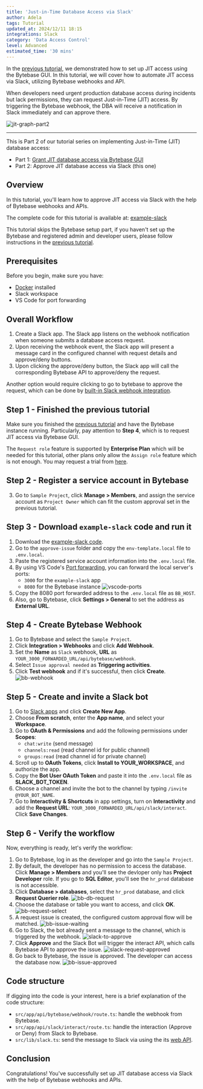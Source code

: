 ```yaml
---
title: 'Just-in-Time Database Access via Slack'
author: Adela
tags: Tutorial
updated_at: 2024/12/11 18:15
integrations: Slack
category: 'Data Access Control'
level: Advanced
estimated_time: '30 mins'
---
```



In the [previous tutorial](/tutorials/just-in-time-database-access-part1), we demonstrated how to set up JIT access using the Bytebase GUI. In this tutorial, we will cover how to automate JIT access via Slack, utilizing Bytebase webhooks and API.

When developers need urgent production database access during incidents but lack permissions, they can request Just-in-Time (JIT) access. By triggering the Bytebase webhook, the DBA will receive a notification in Slack immediately and can approve there.

![jit-graph-part2](/content/docs/tutorials/just-in-time-database-access-part2/jit-graph2.webp)

---

This is Part 2 of our tutorial series on implementing Just-in-Time (JIT) database access:

- Part 1: [Grant JIT database access via Bytebase GUI](/tutorials/just-in-time-database-access-part1)
- Part 2: Approve JIT database access via Slack (this one)

## Overview

In this tutorial, you'll learn how to approve JIT access via Slack with the help of Bytebase webhooks and APIs.

The complete code for this tutorial is available at: [example-slack](https://github.com/bytebase/example-slack)

This tutorial skips the Bytebase setup part, if you haven't set up the Bytebase and registered admin and developer users, please follow instructions in the [previous tutorial](/tutorials/just-in-time-database-access-part1).

## Prerequisites

Before you begin, make sure you have:

- [Docker](https://www.docker.com/) installed
- Slack workspace
- VS Code for port forwarding

## Overall Workflow

1. Create a Slack app. The Slack app listens on the webhook notification when someone submits a database access request.
1. Upon receiving the webhook event, the Slack app will present a message card in the configured channel with request details and approve/deny buttons.
1. Upon clicking the approve/deny button, the Slack app will call the corresponding Bytebase API to approve/deny the request.

Another option would require clicking to go to bytebase to approve the request, which can be done by [built-in Slack webhook integration](/change-database/webhook/#slack).

## Step 1 - Finished the previous tutorial

Make sure you finished the [previous tutorial](/tutorials/just-in-time-database-access-part1) and have the Bytebase instance running. Particularly, pay attention to **Step 4**, which is to request JIT access via Bytebase GUI.

The `Request role` feature is supported by **Enterprise Plan** which will be needed for this tutorial, other plans only allow the `Assign role` feature which is not enough. You may request a trial from [here](https://www.bytebase.com/contact-us/).

## Step 2 - Register a service account in Bytebase

<CreateServiceAccount />

3. Go to `Sample Project`, click **Manage > Members**, and assign the service account as `Project Owner` which can fit the custom approval set in the previous tutorial.

## Step 3 - Download `example-slack` code and run it

1. Download the [example-slack code](https://github.com/bytebase/example-slack).
1. Go to the `approve-issue` folder and copy the `env-template.local` file to `.env.local`.
1. Paste the registered service account information into the `.env.local` file.
1. By using VS Code's [Port forwarding](https://code.visualstudio.com/docs/editor/port-forwarding), you can forward the local server's ports:
   - `3000` for the `example-slack` app
   - `8080` for the Bytebase instance
     ![vscode-ports](/content/docs/tutorials/just-in-time-database-access-part2/vscode-ports.webp)
1. Copy the 8080 port forwarded address to the `.env.local` file as `BB_HOST`.
1. Also, go to Bytebase, click **Settings > General** to set the address as **External URL**.

## Step 4 - Create Bytebase Webhook

1. Go to Bytebase and select the `Sample Project`.
1. Click **Integration > Webhooks** and click **Add Webhook**.
1. Set the **Name** as `Slack` webhook, **URL** as `YOUR_3000_FORWARDED_URL/api/bytebase/webhook`.
1. Select `Issue approval needed` as **Triggering activities**.
1. Click **Test webhook** and if it's successful, then click **Create**.
   ![bb-webhook](/content/docs/tutorials/just-in-time-database-access-part2/bb-webhook.webp)

## Step 5 - Create and invite a Slack bot

1. Go to [Slack apps](https://api.slack.com/apps) and click **Create New App**.
1. Choose **From scratch**, enter the **App name**, and select your **Workspace**.
1. Go to **OAuth & Permissions** and add the following permissions under **Scopes**:
   - `chat:write` (send message)
   - `channels:read` (read channel id for public channel)
   - `groups:read` (read channel id for private channel)
1. Scroll up to **OAuth Tokens**, click **Install to YOUR_WORKSPACE**, and authorize the app.
1. Copy the **Bot User OAuth Token** and paste it into the `.env.local` file as **SLACK_BOT_TOKEN**.
1. Choose a channel and invite the bot to the channel by typing `/invite @YOUR_BOT_NAME`.
1. Go to **Interactivity & Shortcuts** in app settings, turn on **Interactivity** and add the **Request URL**: `YOUR_3000_FORWARDED_URL/api/slack/interact`. Click **Save Changes**.

## Step 6 - Verify the workflow

Now, everything is ready, let's verify the workflow:

1. Go to Bytebase, log in as the developer and go into the `Sample Project`.
1. By default, the developer has no permission to access the database. Click **Manage > Members** and you'll see the devloper only has **Project Developer** role. If you go to **SQL Editor**, you'll see the `hr_prod` database is not accessible.
1. Click **Database > databases**, select the `hr_prod` database, and click **Request Querier role**.
   ![bb-db-request](/content/docs/tutorials/just-in-time-database-access-part2/bb-db-request.webp)
1. Choose the database or table you want to access, and click **OK**.
   ![bb-request-select](/content/docs/tutorials/just-in-time-database-access-part2/bb-request-select.webp)
1. A request issue is created, the configured custom approval flow will be matched.
   ![bb-issue-waiting](/content/docs/tutorials/just-in-time-database-access-part2/bb-issue-waiting.webp)
1. Go to Slack, the bot already sent a message to the channel, which is triggered by the webhook.
   ![slack-to-approve](/content/docs/tutorials/just-in-time-database-access-part2/slack-to-approve.webp)
1. Click **Approve** and the Slack Bot will trigger the interact API, which calls Bytebase API to approve the issue.
   ![slack-request-approved](/content/docs/tutorials/just-in-time-database-access-part2/slack-request-approved.webp)
1. Go back to Bytebase, the issue is approved. The developer can access the database now.
   ![bb-issue-approved](/content/docs/tutorials/just-in-time-database-access-part2/bb-issue-approved.webp)

## Code structure

If digging into the code is your interest, here is a brief explanation of the code structure:

- `src/app/api/bytebase/webhook/route.ts`: handle the webhook from Bytebase.
- `src/app/api/slack/interact/route.ts`: handle the interaction (Approve or Deny) from Slack to Bytebase.
- `src/lib/slack.ts`: send the message to Slack via using the its [web API](https://tools.slack.dev/node-slack-sdk/web-api/).

## Conclusion

Congratulations! You've successfully set up JIT database access via Slack with the help of Bytebase webhooks and APIs.
